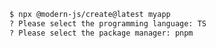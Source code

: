 ```bash
$ npx @modern-js/create@latest myapp
? Please select the programming language: TS
? Please select the package manager: pnpm
```

